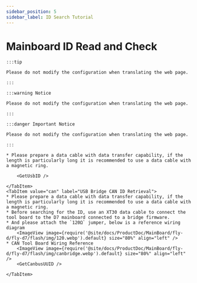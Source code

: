 ```yaml
---
sidebar_position: 5
sidebar_label: ID Search Tutorial
---
```





# Mainboard ID Read and Check

    :::tip

    Please do not modify the configuration when translating the web page.

    :::

    :::warning Notice

    Please do not modify the configuration when translating the web page.

    :::

    :::danger Important Notice

    Please do not modify the configuration when translating the web page.

    :::

<Tabs>
    <TabItem value="usb" label="USB ID Retrieval" default>
        
    * Please prepare a data cable with data transfer capability, if the length is particularly long it is recommended to use a data cable with a magnetic ring.
    
        <GetUsbID />
        
    </TabItem>
    <TabItem value="can" label="USB Bridge CAN ID Retrieval">
    * Please prepare a data cable with data transfer capability, if the length is particularly long it is recommended to use a data cable with a magnetic ring.
    * Before searching for the ID, use an XT30 data cable to connect the tool board to the D7 mainboard connected to a bridge firmware.
    * And please attach the `120Ω` jumper, below is a reference wiring diagram
        <ImageView image={require('@site/docs/ProductDoc/MainBoard/fly-d/fly-d7/flash/img/120.webp').default} size="80%" align="left" />
    * CAN Tool Board Wiring Reference
        <ImageView image={require('@site/docs/ProductDoc/MainBoard/fly-d/fly-d7/flash/img/canbridge.webp').default} size="80%" align="left" />   
        <GetCanbusUUID />

    </TabItem>
</Tabs>

